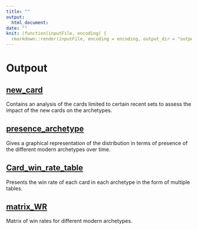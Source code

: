 ---
title: ""
output: 
  html_document:
date: ""
knit: (function(inputFile, encoding) {
  rmarkdown::render(inputFile, encoding = encoding, output_dir = "outpout") })
---




# Outpout
## [new_card](/result/1_new_card.html)
Contains an analysis of the cards limited to certain recent sets to assess the impact of the new cards on the archetypes.

## [presence_archetype](/result/2_presence_archetype.html)
Gives a graphical representation of the distribution in terms of presence of the different modern archetypes over time.


## [Card_win_rate_table](/result/3_Card_win_rate_table.html)
Presents the win rate of each card in each archetype in the form of multiple tables.

## [matrix_WR](/result/4_matrix_WR.html)
Matrix of win rates for different modern archetypes.